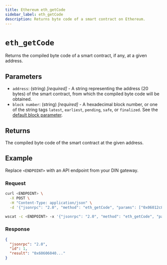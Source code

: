 ```yaml
---
title: Ethereum eth_getCode
sidebar_label: eth_getCode
description: Returns byte code of a smart contract on Ethereum.
---
```



# `eth_getCode`


Returns the compiled byte code of a smart contract, if any, at a given address. 

## Parameters

- `address`: (string) _[required]_ - A string representing the address (20 bytes) of the smart contract, from which the compiled byte code will be obtained.
- `block number`: (string) _[required]_ - A hexadecimal block number, or one of the string tags `latest`, `earliest`, `pending`, `safe`, or `finalized`. See the [default block parameter](https://ethereum.org/en/developers/docs/apis/json-rpc/#default-block).

## Returns

The compiled byte code of the smart contract at the given address.

## Example

Replace `<ENDPOINT>` with an API endpoint from your DIN gateway.

### Request


<Tabs>
  <TabItem value="curl">

```bash
curl <ENDPOINT> \
  -X POST \
  -H "Content-Type: application/json" \
  -d '{"jsonrpc": "2.0", "method": "eth_getCode", "params": ["0x06012c8cf97bead5deae237070f9587f8e7a266d", "0x65a8db"], "id": 1}'
```

  </TabItem>
  <TabItem value="WSS">

```bash
wscat -c <ENDPOINT> -x '{"jsonrpc": "2.0", "method": "eth_getCode", "params": ["0x06012c8cf97bead5deae237070f9587f8e7a266d", "0x65a8db"], "id": 1}'
```

  </TabItem>
</Tabs>

### Response


<Tabs>
  <TabItem value="JSON">

```json
{
  "jsonrpc": "2.0",
  "id": 1,
  "result": "0x60606040..."
}
```

  </TabItem>
</Tabs>
